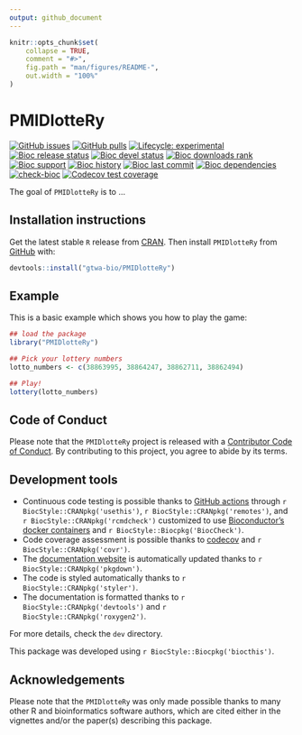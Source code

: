 ```yaml
---
output: github_document
---
```


<!-- README.md is generated from README.Rmd. Please edit that file -->

```r
knitr::opts_chunk$set(
    collapse = TRUE,
    comment = "#>",
    fig.path = "man/figures/README-",
    out.width = "100%"
)
```

# PMIDlotteRy

<!-- badges: start -->
[![GitHub issues](https://img.shields.io/github/issues/gtwa-bio/PMIDlotteRy)](https://github.com/gtwa-bio/PMIDlotteRy/issues)
[![GitHub pulls](https://img.shields.io/github/issues-pr/gtwa-bio/PMIDlotteRy)](https://github.com/gtwa-bio/PMIDlotteRy/pulls)
[![Lifecycle: experimental](https://img.shields.io/badge/lifecycle-experimental-orange.svg)](https://lifecycle.r-lib.org/articles/stages.html#experimental)
[![Bioc release status](http://www.bioconductor.org/shields/build/release/bioc/PMIDlotteRy.svg)](https://bioconductor.org/checkResults/release/bioc-LATEST/PMIDlotteRy)
[![Bioc devel status](http://www.bioconductor.org/shields/build/devel/bioc/PMIDlotteRy.svg)](https://bioconductor.org/checkResults/devel/bioc-LATEST/PMIDlotteRy)
[![Bioc downloads rank](https://bioconductor.org/shields/downloads/release/PMIDlotteRy.svg)](http://bioconductor.org/packages/stats/bioc/PMIDlotteRy/)
[![Bioc support](https://bioconductor.org/shields/posts/PMIDlotteRy.svg)](https://support.bioconductor.org/tag/PMIDlotteRy)
[![Bioc history](https://bioconductor.org/shields/years-in-bioc/PMIDlotteRy.svg)](https://bioconductor.org/packages/release/bioc/html/PMIDlotteRy.html#since)
[![Bioc last commit](https://bioconductor.org/shields/lastcommit/devel/bioc/PMIDlotteRy.svg)](http://bioconductor.org/checkResults/devel/bioc-LATEST/PMIDlotteRy/)
[![Bioc dependencies](https://bioconductor.org/shields/dependencies/release/PMIDlotteRy.svg)](https://bioconductor.org/packages/release/bioc/html/PMIDlotteRy.html#since)
[![check-bioc](https://github.com/gtwa-bio/PMIDlotteRy/actions/workflows/check-bioc.yml/badge.svg)](https://github.com/gtwa-bio/PMIDlotteRy/actions/workflows/check-bioc.yml)
[![Codecov test coverage](https://codecov.io/gh/gtwa-bio/PMIDlotteRy/branch/devel/graph/badge.svg)](https://app.codecov.io/gh/gtwa-bio/PMIDlotteRy?branch=devel)
<!-- badges: end -->

The goal of `PMIDlotteRy` is to ...

## Installation instructions

Get the latest stable `R` release from [CRAN](http://cran.r-project.org/). Then install `PMIDlotteRy` from [GitHub](https://github.com/gtwa-bio/PMIDlotteRy) with:

```r
devtools::install("gtwa-bio/PMIDlotteRy")
```


## Example

This is a basic example which shows you how to play the game:

```r
## load the package
library("PMIDlotteRy")

## Pick your lottery numbers
lotto_numbers <- c(38863995, 38864247, 38862711, 38862494)

## Play!
lottery(lotto_numbers)
```

## Code of Conduct

Please note that the `PMIDlotteRy` project is released with a [Contributor Code of Conduct](http://bioconductor.org/about/code-of-conduct/). By contributing to this project, you agree to abide by its terms.

## Development tools

* Continuous code testing is possible thanks to [GitHub actions](https://www.tidyverse.org/blog/2020/04/usethis-1-6-0/)  through `r BiocStyle::CRANpkg('usethis')`, `r BiocStyle::CRANpkg('remotes')`, and `r BiocStyle::CRANpkg('rcmdcheck')` customized to use [Bioconductor's docker containers](https://www.bioconductor.org/help/docker/) and `r BiocStyle::Biocpkg('BiocCheck')`.
* Code coverage assessment is possible thanks to [codecov](https://codecov.io/gh) and `r BiocStyle::CRANpkg('covr')`.
* The [documentation website](http://gtwa-bio.github.io/PMIDlotteRy) is automatically updated thanks to `r BiocStyle::CRANpkg('pkgdown')`.
* The code is styled automatically thanks to `r BiocStyle::CRANpkg('styler')`.
* The documentation is formatted thanks to `r BiocStyle::CRANpkg('devtools')` and `r BiocStyle::CRANpkg('roxygen2')`.

For more details, check the `dev` directory.

This package was developed using `r BiocStyle::Biocpkg('biocthis')`.

## Acknowledgements

Please note that the `PMIDlotteRy` was only made possible thanks to many other R and bioinformatics software authors, which are cited either in the vignettes and/or the paper(s) describing this package.

